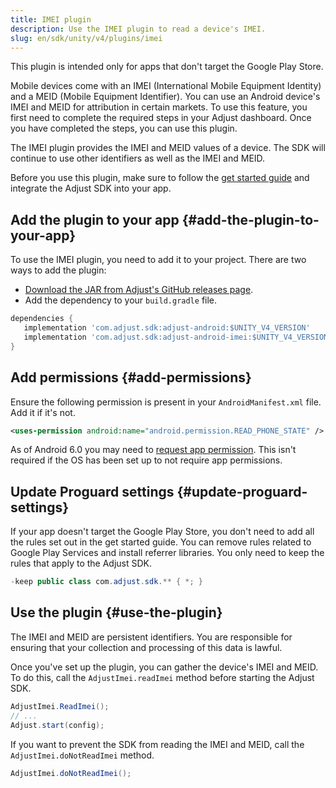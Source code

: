 ```yaml
---
title: IMEI plugin
description: Use the IMEI plugin to read a device's IMEI.
slug: en/sdk/unity/v4/plugins/imei
---
```


<Callout type="important">

This plugin is intended only for apps that don't target the Google Play Store.

</Callout>

Mobile devices come with an IMEI (International Mobile Equipment Identity) and a MEID (Mobile Equipment Identifier). You can use an Android device's IMEI and MEID for attribution in certain markets. To use this feature, you first need to complete the required steps in your Adjust dashboard. Once you have completed the steps, you can use this plugin.

The IMEI plugin provides the IMEI and MEID values of a device. The SDK will continue to use other identifiers as well as the IMEI and MEID.

Before you use this plugin, make sure to follow the [get started guide](/en/sdk/unity) and integrate the Adjust SDK into your app.

## Add the plugin to your app {#add-the-plugin-to-your-app}

To use the IMEI plugin, you need to add it to your project. There are two ways to add the plugin:

-  [Download the JAR from Adjust's GitHub releases page](https://github.com/adjust/android_sdk/releases).
-  Add the dependency to your `build.gradle` file.

<CodeBlock title="build.gradle">

```groovy
dependencies {
   implementation 'com.adjust.sdk:adjust-android:$UNITY_V4_VERSION'
   implementation 'com.adjust.sdk:adjust-android-imei:$UNITY_V4_VERSION'
}

```

</CodeBlock>

## Add permissions {#add-permissions}

Ensure the following permission is present in your `AndroidManifest.xml` file. Add it if it's not.

<CodeBlock title="AndroidManifest.xml">

```xml
<uses-permission android:name="android.permission.READ_PHONE_STATE" />
```

</CodeBlock>

<Callout type="note">

As of Android 6.0 you may need to [request app permission](https://developer.android.com/training/permissions/requesting). This isn't required if the OS has been set up to not require app permissions.

</Callout>

## Update Proguard settings {#update-proguard-settings}

If your app doesn't target the Google Play Store, you don't need to add all the rules set out in the get started guide. You can remove rules related to Google Play Services and install referrer libraries. You only need to keep the rules that apply to the Adjust SDK.

<CodeBlock title="proguard.pro">

```java
-keep public class com.adjust.sdk.** { *; }
```

</CodeBlock>

## Use the plugin {#use-the-plugin}

<Callout type="important">

The IMEI and MEID are persistent identifiers. You are responsible for ensuring that your collection and processing of this data is lawful.

</Callout>

Once you've set up the plugin, you can gather the device's IMEI and MEID. To do this, call the `AdjustImei.readImei` method before starting the Adjust SDK.

```cs
AdjustImei.ReadImei();
// ...
Adjust.start(config);
```

If you want to prevent the SDK from reading the IMEI and MEID, call the `AdjustImei.doNotReadImei` method.

```cs
AdjustImei.doNotReadImei();
```
